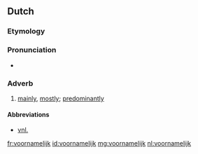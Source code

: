 ==Dutch==
===Etymology===
{{suffix|voornaam|lijk|lang=nl}}

===Pronunciation===
* {{audio|Nl-voornamelijk.ogg|audio}}

===Adverb===
{{nl-adv}}

# [[mainly]], [[mostly]]; [[predominantly]]

====Abbreviations====
* [[vnl.]]

[[fr:voornamelijk]]
[[id:voornamelijk]]
[[mg:voornamelijk]]
[[nl:voornamelijk]]